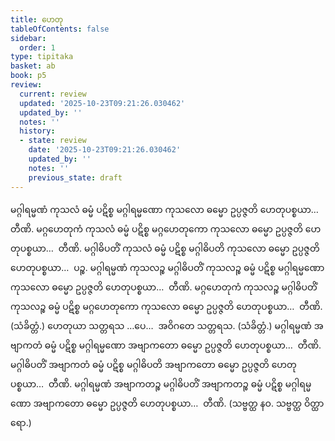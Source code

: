 ```yaml
---
title: ဟေတု
tableOfContents: false
sidebar:
  order: 1
type: tipitaka
basket: ab
book: p5
review:
  current: review
  updated: '2025-10-23T09:21:26.030462'
  updated_by: ''
  notes: ''
  history:
  - state: review
    date: '2025-10-23T09:21:26.030462'
    updated_by: ''
    notes: ''
    previous_state: draft
---
```



<ReviewStatus review={frontmatter.review} showDetails={true} />

<HypothesisAnnotation frontmatter={frontmatter} />

<DynamicBreadcrumb />

<Division number="35" book="p5" e="ch" v="39" p="9">

<Paragraph number="403" book="p5">
မဂ္ဂါရမ္မဏံ ကုသလံ ဓမ္မံ ပဋိစ္စ မဂ္ဂါရမ္မဏော ကုသလော ဓမ္မော ဥပ္ပဇ္ဇတိ ဟေတုပစ္စယာ…  တီဏိ.
</Paragraph>

<Paragraph number="404" book="p5">
မဂ္ဂဟေတုကံ ကုသလံ ဓမ္မံ ပဋိစ္စ မဂ္ဂဟေတုကော ကုသလော ဓမ္မော ဥပ္ပဇ္ဇတိ ဟေတုပစ္စယာ…  တီဏိ.
</Paragraph>

<Paragraph number="405" book="p5">
မဂ္ဂါဓိပတိံ ကုသလံ ဓမ္မံ ပဋိစ္စ မဂ္ဂါဓိပတိ ကုသလော ဓမ္မော ဥပ္ပဇ္ဇတိ ဟေတုပစ္စယာ…  ပဉ္စ.
</Paragraph>

<Paragraph number="406" book="p5">
မဂ္ဂါရမ္မဏံ ကုသလဉ္စ မဂ္ဂါဓိပတိံ ကုသလဉ္စ ဓမ္မံ ပဋိစ္စ မဂ္ဂါရမ္မဏော ကုသလော ဓမ္မော ဥပ္ပဇ္ဇတိ ဟေတုပစ္စယာ…  တီဏိ.
</Paragraph>

<Paragraph number="407" book="p5">
မဂ္ဂဟေတုကံ ကုသလဉ္စ မဂ္ဂါဓိပတိံ ကုသလဉ္စ ဓမ္မံ ပဋိစ္စ မဂ္ဂဟေတုကော ကုသလော ဓမ္မော ဥပ္ပဇ္ဇတိ ဟေတုပစ္စယာ…  တီဏိ. (သံခိတ္တံ.)
</Paragraph>

<Paragraph number="408" book="p5">
ဟေတုယာ သတ္တရသ …ပေ…  အဝိဂတေ သတ္တရသ. (သံခိတ္တံ.)
</Paragraph>

</Division>
<Division number="36" book="p5" e="ch" v="39" p="9">

<Paragraph number="409" book="p5">
မဂ္ဂါရမ္မဏံ အဗျာကတံ ဓမ္မံ ပဋိစ္စ မဂ္ဂါရမ္မဏော အဗျာကတော ဓမ္မော ဥပ္ပဇ္ဇတိ ဟေတုပစ္စယာ…  တီဏိ.
</Paragraph>

<Paragraph number="410" book="p5">
မဂ္ဂါဓိပတိံ အဗျာကတံ ဓမ္မံ ပဋိစ္စ မဂ္ဂါဓိပတိ အဗျာကတော ဓမ္မော ဥပ္ပဇ္ဇတိ ဟေတုပစ္စယာ…  တီဏိ.
</Paragraph>

<Paragraph number="411" book="p5">
မဂ္ဂါရမ္မဏံ အဗျာကတဉ္စ မဂ္ဂါဓိပတိံ အဗျာကတဉ္စ ဓမ္မံ ပဋိစ္စ မဂ္ဂါရမ္မဏော အဗျာကတော ဓမ္မော ဥပ္ပဇ္ဇတိ ဟေတုပစ္စယာ…  တီဏိ. (သဗ္ဗတ္ထ နဝ. သဗ္ဗတ္ထ ဝိတ္ထာရော.)
</Paragraph>
</Division>